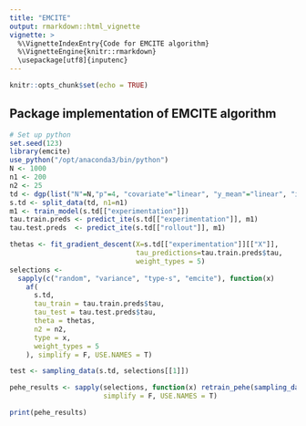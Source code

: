 ```yaml
---
title: "EMCITE"
output: rmarkdown::html_vignette
vignette: >
  %\VignetteIndexEntry{Code for EMCITE algorithm}
  %\VignetteEngine{knitr::rmarkdown}
  \usepackage[utf8]{inputenc}
---
```


```r
knitr::opts_chunk$set(echo = TRUE)
```

## Package implementation of EMCITE algorithm


```r
# Set up python
set.seed(123)
library(emcite)
use_python("/opt/anaconda3/bin/python")
N <- 1000
n1 <- 200
n2 <- 25
td <- dgp(list("N"=N,"p"=4, "covariate"="linear", "y_mean"="linear", "ite"="linear"))
s.td <- split_data(td, n1=n1)
m1 <- train_model(s.td[["experimentation"]])
tau.train.preds <- predict_ite(s.td[["experimentation"]], m1)
tau.test.preds  <- predict_ite(s.td[["rollout"]], m1)

thetas <- fit_gradient_descent(X=s.td[["experimentation"]][["X"]],
                               tau_predictions=tau.train.preds$tau, 
                               weight_types = 5)
selections <-
  sapply(c("random", "variance", "type-s", "emcite"), function(x)
    af(
      s.td,
      tau_train = tau.train.preds$tau,
      tau_test = tau.test.preds$tau,
      theta = thetas,
      n2 = n2,
      type = x,
      weight_types = 5
    ), simplify = F, USE.NAMES = T)

test <- sampling_data(s.td, selections[[1]])

pehe_results <- sapply(selections, function(x) retrain_pehe(sampling_data(s.td, x)),
                       simplify = F, USE.NAMES = T)

print(pehe_results)
```

